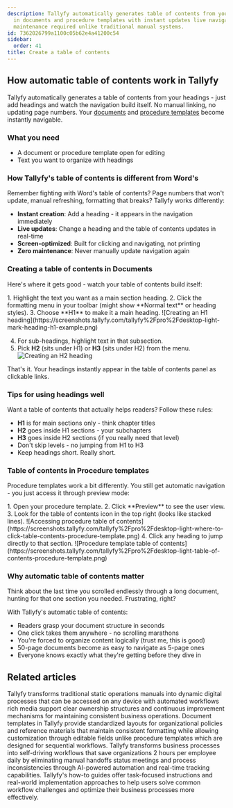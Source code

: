 ```yaml
---
description: Tallyfy automatically generates table of contents from your headings
  in documents and procedure templates with instant updates live navigation and zero
  maintenance required unlike traditional manual systems.
id: 7362026799a1100c05b62e4a41200c54
sidebar:
  order: 41
title: Create a table of contents
---
```



## How automatic table of contents work in Tallyfy

Tallyfy automatically generates a table of contents from your headings - just add headings and watch the navigation build itself. No manual linking, no updating page numbers. Your [documents](/products/pro/documenting/documents/) and [procedure templates](/products/pro/documenting/templates/) become instantly navigable.

### What you need
- A document or procedure template open for editing
- Text you want to organize with headings

### How Tallyfy's table of contents is different from Word's

Remember fighting with Word's table of contents? Page numbers that won't update, manual refreshing, formatting that breaks? Tallyfy works differently:

- **Instant creation**: Add a heading - it appears in the navigation immediately
- **Live updates**: Change a heading and the table of contents updates in real-time
- **Screen-optimized**: Built for clicking and navigating, not printing
- **Zero maintenance**: Never manually update navigation again

### Creating a table of contents in Documents

Here's where it gets good - watch your table of contents build itself:

<Steps>
1. Highlight the text you want as a main section heading.
2. Click the formatting menu in your toolbar (might show **Normal text** or heading styles).
3. Choose **H1** to make it a main heading.
   ![Creating an H1 heading](https://screenshots.tallyfy.com/tallyfy%2Fpro%2Fdesktop-light-mark-heading-h1-example.png)

4. For sub-headings, highlight text in that subsection.
5. Pick **H2** (sits under H1) or **H3** (sits under H2) from the menu.
   ![Creating an H2 heading](https://screenshots.tallyfy.com/tallyfy%2Fpro%2Fdesktop-light-mark-h2-heading.png)
</Steps>

That's it. Your headings instantly appear in the table of contents panel as clickable links.

### Tips for using headings well

Want a table of contents that actually helps readers? Follow these rules:
- **H1** is for main sections only - think chapter titles
- **H2** goes inside H1 sections - your subchapters
- **H3** goes inside H2 sections (if you really need that level)
- Don't skip levels - no jumping from H1 to H3
- Keep headings short. Really short.

### Table of contents in Procedure templates

Procedure templates work a bit differently. You still get automatic navigation - you just access it through preview mode:

<Steps>
1. Open your procedure template.
2. Click **Preview** to see the user view.
3. Look for the table of contents icon in the top right (looks like stacked lines).
   ![Accessing procedure table of contents](https://screenshots.tallyfy.com/tallyfy%2Fpro%2Fdesktop-light-where-to-click-table-contents-procedure-template.png)
4. Click any heading to jump directly to that section.
   ![Procedure template table of contents](https://screenshots.tallyfy.com/tallyfy%2Fpro%2Fdesktop-light-table-of-contents-procedure-template.png)
</Steps>

### Why automatic table of contents matter

Think about the last time you scrolled endlessly through a long document, hunting for that one section you needed. Frustrating, right?

With Tallyfy's automatic table of contents:
- Readers grasp your document structure in seconds
- One click takes them anywhere - no scrolling marathons
- You're forced to organize content logically (trust me, this is good)
- 50-page documents become as easy to navigate as 5-page ones
- Everyone knows exactly what they're getting before they dive in


## Related articles
<CardGrid>
<LinkTitleCard header="<b>How To > Build an effective operations manual</b>" href="/products/pro/tutorials/how-to/build-effective-operations-manual/" > Tallyfy transforms traditional static operations manuals into dynamic digital processes that can be accessed on any device with automated workflows rich media support clear ownership structures and continuous improvement mechanisms for maintaining consistent business operations. </LinkTitleCard>
<LinkTitleCard header="<b>Documenting > Documents</b>" href="/products/pro/documenting/documents/" > Document templates in Tallyfy provide standardized layouts for organizational policies and reference materials that maintain consistent formatting while allowing customization through editable fields unlike procedure templates which are designed for sequential workflows. </LinkTitleCard>
<LinkTitleCard header="<b>Introduction</b>" href="/products/pro/" > Tallyfy transforms business processes into self-driving workflows that save organizations 2 hours per employee daily by eliminating manual handoffs status meetings and process inconsistencies through AI-powered automation and real-time tracking capabilities. </LinkTitleCard>
<LinkTitleCard header="<b>Tutorials > How-to guides</b>" href="/products/pro/tutorials/how-to/" > Tallyfy's how-to guides offer task-focused instructions and real-world implementation approaches to help users solve common workflow challenges and optimize their business processes more effectively. </LinkTitleCard>
</CardGrid>